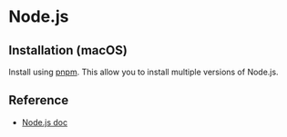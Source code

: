 # Node.js

## Installation (macOS)

Install using [pnpm](../pkg-mgm/pnpm/nodejs.mdx). This allow you to install multiple versions of Node.js.


## Reference

- [Node.js doc](https://nodejs.org/en/learn/getting-started/introduction-to-nodejs)
